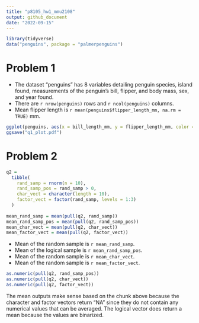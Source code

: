 ```yaml
---
title: "p8105_hw1_mmu2108"
output: github_document
date: "2022-09-15"
---
```


```r
library(tidyverse)
data("penguins", package = "palmerpenguins")
```

# Problem 1

-   The dataset "penguins" has 8 variables detailing penguin species, island found, measurements of the penguin's bill, flipper, and body mass, sex, and year found.
-   There are `r nrow(penguins)` rows and `r ncol(penguins)` columns.
-   Mean flipper length is `r mean(penguins$flipper_length_mm, na.rm = TRUE)` mm.

```r
ggplot(penguins, aes(x = bill_length_mm, y = flipper_length_mm, color = species)) + geom_point()
ggsave("q1_plot.pdf")
```

# Problem 2

```r
q2 =
  tibble(
    rand_samp = rnorm(n = 10),
    rand_samp_pos = rand_samp > 0,
    char_vect = character(length = 10),
    factor_vect = factor(rand_samp, levels = 1:3)
  )
  
mean_rand_samp = mean(pull(q2, rand_samp))
mean_rand_samp_pos = mean(pull(q2, rand_samp_pos))
mean_char_vect = mean(pull(q2, char_vect))
mean_factor_vect = mean(pull(q2, factor_vect))
```

-   Mean of the random sample is `r mean_rand_samp`.
-   Mean of the logical sample is `r mean_rand_samp_pos`.
-   Mean of the random sample is `r mean_char_vect`.
-   Mean of the random sample is `r mean_factor_vect`.

```r
as.numeric(pull(q2, rand_samp_pos))
as.numeric(pull(q2, char_vect))
as.numeric(pull(q2, factor_vect))
```

The mean outputs make sense based on the chunk above because the character and factor vectors return "NA" since they do not contain any numerical values that can be averaged.  The logical vector does return a mean because the values are binarized.
